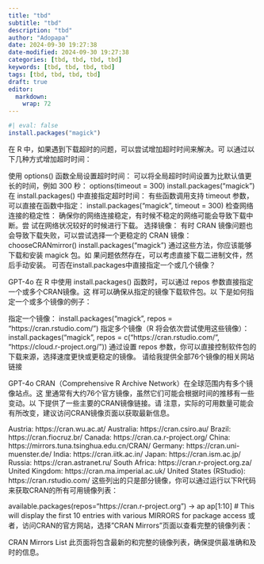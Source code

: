 ```yaml
---
title: "tbd"
subtitle: "tbd"
description: "tbd"
author: "Adopapa"
date: 2024-09-30 19:27:38
date-modified: 2024-09-30 19:27:38
categories: [tbd, tbd, tbd, tbd]
keywords: [tbd, tbd, tbd, tbd]
tags: [tbd, tbd, tbd, tbd]
draft: true
editor: 
  markdown: 
    wrap: 72
---
```


```r
#| eval: false
install.packages("magick")
```

```{=context}
trying URL 'https://cran.rstudio.com/bin/macosx/big-sur-arm64/contrib/4.4/magick_2.8.5.tgz'
Content type 'application/x-gzip' length 21646911 bytes (20.6 MB)
===================================
downloaded 14.8 MB

Warning in install.packages :
  downloaded length 15532032 != reported length 21646911
Warning in install.packages :
  URL 'https://cran.rstudio.com/bin/macosx/big-sur-arm64/contrib/4.4/magick_2.8.5.tgz': Timeout of 60 seconds was reached
Error in download.file(url, destfile, method, mode = "wb", ...) : 
  download from 'https://cran.rstudio.com/bin/macosx/big-sur-arm64/contrib/4.4/magick_2.8.5.tgz' failed
```
在 R 中，如果遇到下载超时的问题，可以尝试增加超时时间来解决。可
以通过以下几种方式增加超时时间：

使用 options() 函数全局设置超时时间：
可以将全局超时时间设置为比默认值更长的时间，例如 300 秒：
options(timeout = 300) install.packages("magick") 在 install.packages()
中直接指定超时时间： 有些函数调用支持 timeout
参数，可以直接在函数中指定： install.packages("magick", timeout = 300)
检查网络连接的稳定性：
确保你的网络连接稳定，有时候不稳定的网络可能会导致下载中断。尝
试在网络状况较好的时候进行下载。 选择镜像： 有时 CRAN
镜像问题也会导致下载失败，可以尝试选择一个更稳定的 CRAN 镜像：
chooseCRANmirror() install.packages("magick")
通过这些方法，你应该能够下载和安装 magick 包。如
果问题依然存在，可以考虑直接下载二进制文件，然后手动安装。
可否在install.packages中直接指定一个或几个镜像？

GPT-4o 在 R 中使用 install.packages() 函数时，可以通过 repos
参数直接指定一个或多个CRAN镜像。这 样可以确保从指定的镜像下载软件包。以
下是如何指定一个或多个镜像的例子：

指定一个镜像： install.packages("magick", repos =
"https://cran.rstudio.com/") 指定多个镜像（R
将会依次尝试使用这些镜像）： install.packages("magick", repos =
c("https://cran.rstudio.com/", "https://cloud.r-project.org/")) 通过设置
repos 参数，你可以直接控制软件包的下载来源，选择速度更快或更稳定的镜像。
请给我提供全部76个镜像的相关网站链接

GPT-4o CRAN（Comprehensive R Archive
Network）在全球范围内有多个镜像站点。这
里通常有大约76个官方镜像，虽然它们可能会根据时间的推移有一些变动。以
下提供了一些主要的CRAN镜像链接。请
注意，实际的可用数量可能会有所改变，建议访问CRAN镜像页面以获取最新信息。

Austria: https://cran.wu.ac.at/ Australia: https://cran.csiro.au/
Brazil: https://cran.fiocruz.br/ Canada: https://cran.ca.r-project.org/
China: https://mirrors.tuna.tsinghua.edu.cn/CRAN/ Germany:
https://cran.uni-muenster.de/ India: https://cran.iitk.ac.in/ Japan:
https://cran.ism.ac.jp/ Russia: https://cran.astranet.ru/ South Africa:
https://cran.r-project.org.za/ United Kingdom:
https://cran.ma.imperial.ac.uk/ United States (RStudio):
https://cran.rstudio.com/
这些列出的只是部分镜像，你可以通过运行以下R代码来获取CRAN的所有可用镜像列表：

available.packages(repos="https://cran.r-project.org") -\> ap ap\[1:10\]
\# This will display the first 10 entries with various MIRRORS for
package access 或者，访问CRAN的官方网站，选择"CRAN
Mirrors"页面以查看完整的镜像列表：

CRAN Mirrors List
此页面将包含最新的和完整的镜像列表，确保提供最准确和及时的信息。
